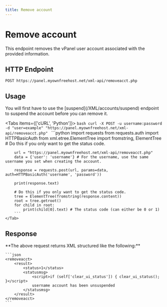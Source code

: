 ```yaml
---
title: Remove account
---
```



# Remove account
This endpoint removes the vPanel user account associated with the provided information.


## HTTP Endpoint

`POST https://panel.myownfreehost.net/xml-api/removeacct.php`

## Usage

<Callout emoji="⚠️" type="warning">
    You will first have to use the [suspend](/XML/accounts/suspend) endpoint to suspend the account before you can remove it.
</Callout>

<Tabs items={['cURL', 'Python']}>
    <Tab>
        ```bash
        curl -X POST -u username:password -d "user=example" "https://panel.myownfreehost.net/xml-api/removeacct.php"
        ```
    </Tab>
    <Tab>
        ```python
        import requests
        from requests.auth import HTTPBasicAuth
        from xml.etree.ElementTree import fromstring, ElementTree # Do this if you only want to get the status code.

        url = "https://panel.myownfreehost.net/xml-api/removeacct.php"
        data = {'user': 'username'} # For the username, use the same username you set when creating the account.

        response = requests.post(url, params=data, auth=HTTPBasicAuth('username', 'password'))

        print(response.text)

        # Do this if you only want to get the status code.
        tree = ElementTree(fromstring(response.content))
        root = tree.getroot()
        for child in root:
            print(child[0].text) # The status code (can either be 0 or 1)
        ```
    </Tab>
</Tabs>


## Response

<Callout emoji="💡">
    **The above request returns XML structured like the following:**

    ```json
    <removeacct>
        <result>
            <status>1</status>
            <statusmsg>
                <script>if (self['clear_ui_status']) { clear_ui_status(); }</script>
                username account has been unsuspended
            </statusmsg>
        </result>
    </removeacct>
    ```
</Callout>
